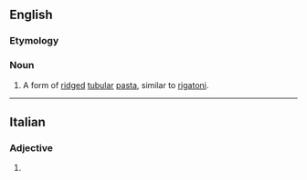 ==English==

===Etymology===
{{bor|en|it|elicoidali}}

===Noun===
{{en-noun|-}} <!--or plural?-->

# A form of [[ridged]] [[tubular]] [[pasta]], similar to [[rigatoni]].

----

==Italian==

===Adjective===
{{head|it|adjective form}}

# {{plural of|elicoidale|lang=it}}